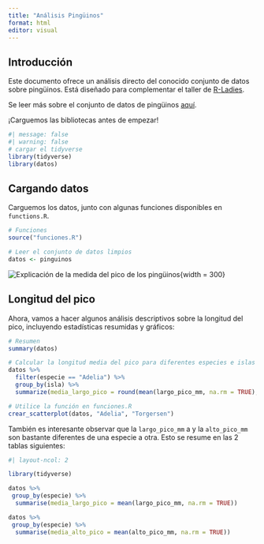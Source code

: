 ```yaml
---
title: "Análisis Pingüinos"
format: html
editor: visual
---
```


## Introducción

Este documento ofrece un análisis directo del conocido conjunto de datos sobre pingüinos. Está diseñado para complementar el taller de [R-Ladies](https://rladies.org/).

Se leer más sobre el conjunto de datos de pingüinos [aquí](https://allisonhorst.github.io/palmerpenguins/).

¡Carguemos las bibliotecas antes de empezar!

```r
#| message: false
#| warning: false
# cargar el tidyverse
library(tidyverse)
library(datos)
```

## Cargando datos

Carguemos los datos, junto con algunas funciones disponibles en `functions.R`.

```r
# Funciones
source("funciones.R")

# Leer el conjunto de datos limpios
datos <- pinguinos
```

![Explicación de la medida del pico de los pingüinos](images/culmen_depth.png){width = 300}

## Longitud del pico

Ahora, vamos a hacer algunos análisis descriptivos sobre la longitud del pico, incluyendo estadísticas resumidas y gráficos:

```r
# Resumen
summary(datos)

# Calcular la longitud media del pico para diferentes especies e islas usando dplyr
datos %>%
  filter(especie == "Adelia") %>%
  group_by(isla) %>%
  summarize(media_largo_pico = round(mean(largo_pico_mm, na.rm = TRUE), 2))

# Utilice la función en funciones.R
crear_scatterplot(datos, "Adelia", "Torgersen")
```

También es interesante observar que la `largo_pico_mm` a y la `alto_pico_mm` son bastante diferentes de una especie a otra. Esto se resume en las 2 tablas siguientes:

```r
#| layout-ncol: 2

library(tidyverse)

datos %>%
 group_by(especie) %>% 
  summarise(media_largo_pico = mean(largo_pico_mm, na.rm = TRUE))

datos %>%
 group_by(especie) %>% 
  summarise(media_alto_pico = mean(alto_pico_mm, na.rm = TRUE))
```
